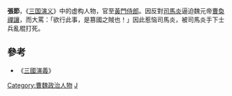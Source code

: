 '''張節'''，《[[三国演义|三国演义]]》中的虚构人物，官至[[黃門侍郎|黃門侍郎]]。因反對[[司馬炎|司馬炎]]逼迫魏元帝[[曹奐|曹奐]][[禪讓|禪讓]]，而大罵：「欲行此事，是篡國之賊也！」因此惹恼司馬炎，被司馬炎手下士兵亂棍打死。

== 參考 ==
*《[[三國演義|三國演義]]》

[[Category:曹魏政治人物|Category:曹魏政治人物]]
[[Category:張姓|J]]